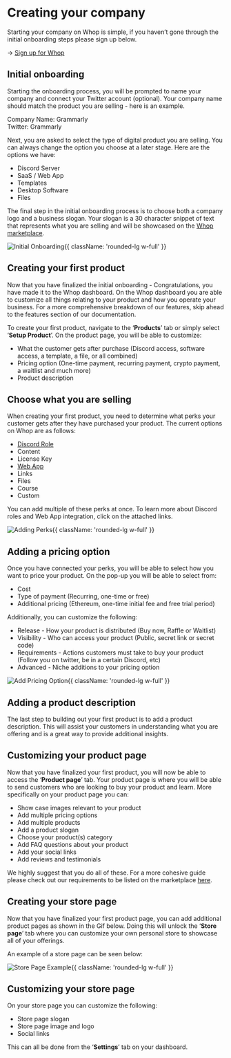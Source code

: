 # Creating your company

Starting your company on Whop is simple, if you haven’t gone through the initial onboarding steps please sign up below.

→ [Sign up for Whop](https://dash.whop.com/onboarding)

## Initial onboarding

Starting the onboarding process, you will be prompted to name your company and connect your Twitter account (optional). Your company name should match the product you are selling - here is an example.

Company Name: Grammarly<br/>
Twitter: Grammarly

Next, you are asked to select the type of digital product you are selling. You can always change the option you choose at a later stage. Here are the options we have:

- Discord Server
- SaaS / Web App
- Templates
- Desktop Software
- Files

The final step in the initial onboarding process is to choose both a company logo and a business slogan. Your slogan is a 30 character snippet of text that represents what you are selling and will be showcased on the [Whop marketplace](/listed).

![Initial Onboarding](https://i.imgur.com/pmos9Np.gif){{ className: 'rounded-lg w-full' }}

## Creating your first product

Now that you have finalized the initial onboarding - Congratulations, you have made it to the Whop dashboard. On the Whop dashboard you are able to customize all things relating to your product and how you operate your business. For a more comprehensive breakdown of our features, skip ahead to the features section of our documentation.

To create your first product, navigate to the ‘**Products**’ tab or simply select ‘**Setup Product**’. On the product page, you will be able to customize:

- What the customer gets after purchase (Discord access, software access, a template, a file, or all combined)
- Pricing option (One-time payment, recurring payment, crypto payment, a waitlist and much more)
- Product description

## Choose what you are selling

When creating your first product, you need to determine what perks your customer gets after they have purchased your product. The current options on Whop are as follows:

- [Discord Role](/discord-intro)
- Content
- License Key
- [Web App](/software-intro)
- Links
- Files
- Course
- Custom

You can add multiple of these perks at once. To learn more about Discord roles and Web App integration, click on the attached links.

![Adding Perks](https://i.imgur.com/yG1tT67.gif){{ className: 'rounded-lg w-full' }}

## Adding a pricing option

Once you have connected your perks, you will be able to select how you want to price your product. On the pop-up you will be able to select from:

- Cost
- Type of payment (Recurring, one-time or free)
- Additional pricing (Ethereum, one-time initial fee and free trial period)

Additionally, you can customize the following:

- Release - How your product is distributed (Buy now, Raffle or Waitlist)
- Visibility - Who can access your product (Public, secret link or secret code)
- Requirements - Actions customers must take to buy your product (Follow you on twitter, be in a certain Discord, etc)
- Advanced - Niche additions to your pricing option

![Add Pricing Option](https://i.imgur.com/W5oQ7cp.gif){{ className: 'rounded-lg w-full' }}

## Adding a product description

The last step to building out your first product is to add a product description. This will assist your customers in understanding what you are offering and is a great way to provide additional insights.

## Customizing your product page

Now that you have finalized your first product, you will now be able to access the ‘**Product page**’ tab. Your product page is where you will be able to send customers who are looking to buy your product and learn. More specifically on your product page you can:

- Show case images relevant to your product
- Add multiple pricing options
- Add multiple products
- Add a product slogan
- Choose your product(s) category
- Add FAQ questions about your product
- Add your social links
- Add reviews and testimonials

We highly suggest that you do all of these. For a more cohesive guide please check out our requirements to be listed on the marketplace [here](/listed).

## Creating your store page

Now that you have finalized your first product page, you can add additional product pages as shown in the Gif below. Doing this will unlock the ‘**Store page**’ tab where you can customize your own personal store to showcase all of your offerings. 

An example of a store page can be seen below:

![Store Page Example](https://i.imgur.com/c1CNC6E.png){{ className: 'rounded-lg w-full' }}

## Customizing your store page

On your store page you can customize the following:

- Store page slogan
- Store page image and logo
- Social links

This can all be done from the ‘**Settings**’ tab on your dashboard.